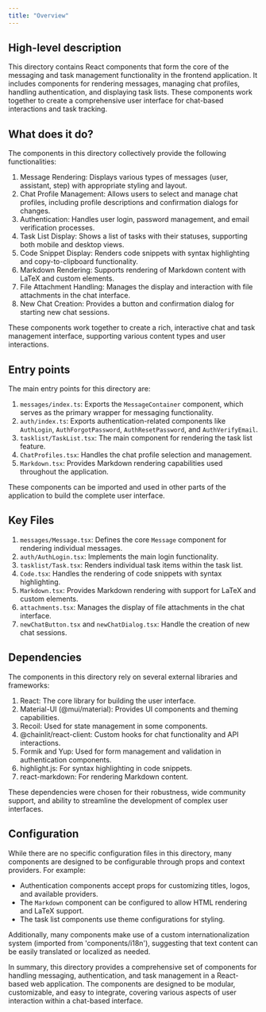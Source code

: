 ```yaml
---
title: "Overview"
---
```


## High-level description
This directory contains React components that form the core of the messaging and task management functionality in the frontend application. It includes components for rendering messages, managing chat profiles, handling authentication, and displaying task lists. These components work together to create a comprehensive user interface for chat-based interactions and task tracking.

## What does it do?
The components in this directory collectively provide the following functionalities:

1. Message Rendering: Displays various types of messages (user, assistant, step) with appropriate styling and layout.
2. Chat Profile Management: Allows users to select and manage chat profiles, including profile descriptions and confirmation dialogs for changes.
3. Authentication: Handles user login, password management, and email verification processes.
4. Task List Display: Shows a list of tasks with their statuses, supporting both mobile and desktop views.
5. Code Snippet Display: Renders code snippets with syntax highlighting and copy-to-clipboard functionality.
6. Markdown Rendering: Supports rendering of Markdown content with LaTeX and custom elements.
7. File Attachment Handling: Manages the display and interaction with file attachments in the chat interface.
8. New Chat Creation: Provides a button and confirmation dialog for starting new chat sessions.

These components work together to create a rich, interactive chat and task management interface, supporting various content types and user interactions.

## Entry points
The main entry points for this directory are:

1. `messages/index.ts`: Exports the `MessageContainer` component, which serves as the primary wrapper for messaging functionality.
2. `auth/index.ts`: Exports authentication-related components like `AuthLogin`, `AuthForgotPassword`, `AuthResetPassword`, and `AuthVerifyEmail`.
3. `tasklist/TaskList.tsx`: The main component for rendering the task list feature.
4. `ChatProfiles.tsx`: Handles the chat profile selection and management.
5. `Markdown.tsx`: Provides Markdown rendering capabilities used throughout the application.

These components can be imported and used in other parts of the application to build the complete user interface.

## Key Files
1. `messages/Message.tsx`: Defines the core `Message` component for rendering individual messages.
2. `auth/AuthLogin.tsx`: Implements the main login functionality.
3. `tasklist/Task.tsx`: Renders individual task items within the task list.
4. `Code.tsx`: Handles the rendering of code snippets with syntax highlighting.
5. `Markdown.tsx`: Provides Markdown rendering with support for LaTeX and custom elements.
6. `attachments.tsx`: Manages the display of file attachments in the chat interface.
7. `newChatButton.tsx` and `newChatDialog.tsx`: Handle the creation of new chat sessions.

## Dependencies
The components in this directory rely on several external libraries and frameworks:

1. React: The core library for building the user interface.
2. Material-UI (@mui/material): Provides UI components and theming capabilities.
3. Recoil: Used for state management in some components.
4. @chainlit/react-client: Custom hooks for chat functionality and API interactions.
5. Formik and Yup: Used for form management and validation in authentication components.
6. highlight.js: For syntax highlighting in code snippets.
7. react-markdown: For rendering Markdown content.

These dependencies were chosen for their robustness, wide community support, and ability to streamline the development of complex user interfaces.

## Configuration
While there are no specific configuration files in this directory, many components are designed to be configurable through props and context providers. For example:

- Authentication components accept props for customizing titles, logos, and available providers.
- The `Markdown` component can be configured to allow HTML rendering and LaTeX support.
- The task list components use theme configurations for styling.

Additionally, many components make use of a custom internationalization system (imported from 'components/i18n'), suggesting that text content can be easily translated or localized as needed.

In summary, this directory provides a comprehensive set of components for handling messaging, authentication, and task management in a React-based web application. The components are designed to be modular, customizable, and easy to integrate, covering various aspects of user interaction within a chat-based interface.